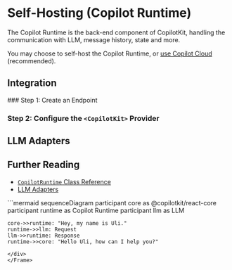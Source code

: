
# Self-Hosting (Copilot Runtime)

The Copilot Runtime is the back-end component of CopilotKit, handling the communication with LLM, message history, state and more.

You may choose to self-host the Copilot Runtime, or [use Copilot Cloud](https://cloud.copilotkit.ai) (recommended).


## Integration

<Steps>
  ### Step 1: Create an Endpoint

  <SelfHostingCopilotRuntimeCreateEndpoint />

  ### Step 2: Configure the `<CopilotKit>` Provider

  <SelfHostingCopilotRuntimeConfigureCopilotKitProvider />

</Steps>

## LLM Adapters
<LlmAdapters />


## Further Reading

- [`CopilotRuntime` Class Reference](/reference/classes/copilot-runtime/CopilotRuntime)
- [LLM Adapters](/reference/classes/CopilotRuntime/llm-adapters/OpenAIAdapter)

<Frame>
  <div className="w-full pb-4">
  ```mermaid
  sequenceDiagram
    participant core as @copilotkit/react-core
    participant runtime as Copilot Runtime
    participant llm as LLM

    core->>runtime: "Hey, my name is Uli."
    runtime->>llm: Request
    llm->>runtime: Response
    runtime->>core: "Hello Uli, how can I help you?"
  ```
  </div>
</Frame>
